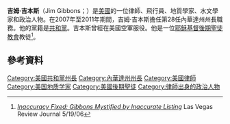 '''吉姆·吉本斯'''（Jim Gibbons；{{bd|1944年|12月16日}}）是[[美國|美國]]的一位律師、飛行員、地質學家、水文學家和政治人物。在2007年至2011年期間，吉姆·吉本斯擔任第28任內華達州州長職務。他的黨籍是[[共和黨_(美國)|共和黨]]。吉本斯曾經在美國空軍服役。他是一位[[耶穌基督後期聖徒教會|耶穌基督後期聖徒教會]]教徒<ref>[http://www.reviewjournal.com/lvrj_home/2006/Jul-19-Wed-2006/news/8502073.html ''Inaccuracy Fixed: Gibbons Mystified by Inaccurate Listing''] {{Wayback|url=http://www.reviewjournal.com/lvrj_home/2006/Jul-19-Wed-2006/news/8502073.html |date=20121005232838 }}{{spaced ndash}}Las Vegas Review Journal 5/19/06</ref>。
== 參考資料 ==
{{reflist}}

{{normdaten}}
{{DEFAULTSORT:gibbons}}
[[Category:美國共和黨州長|Category:美國共和黨州長]]
[[Category:內華達州州長|Category:內華達州州長]]
[[Category:美國律師|Category:美國律師]]
[[Category:美国地质学家|Category:美国地质学家]]
[[Category:美國後期聖徒|Category:美國後期聖徒]]
[[Category:律師出身的政治人物|Category:律師出身的政治人物]]
{{us-bio-stub}}
